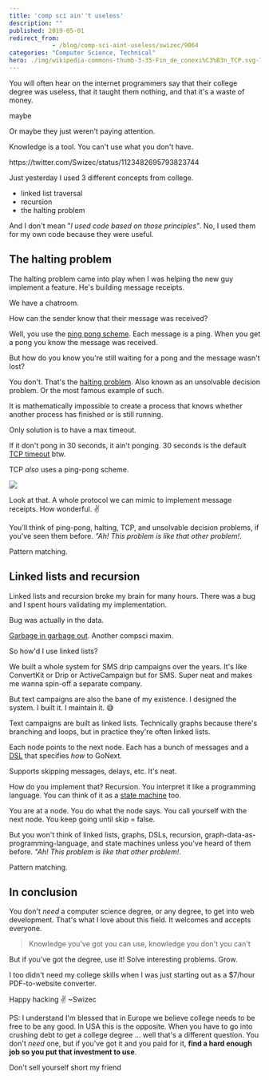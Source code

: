 ```yaml
---
title: 'comp sci ain''t useless'
description: ""
published: 2019-05-01
redirect_from: 
            - /blog/comp-sci-aint-useless/swizec/9064
categories: "Computer Science, Technical"
hero: ./img/wikipedia-commons-thumb-3-35-Fin_de_conexi%C3%B3n_TCP.svg-750px-Fin_de_conexi%C3%B3n_TCP.svg.png
---
```

You will often hear on the internet programmers say that their college degree was useless, that it taught them nothing, and that it's a waste of money.



maybe



Or maybe they just weren't paying attention.



Knowledge is a tool. You can't use what you don't have.



https&#x3A;//twitter.com/Swizec/status/1123482695793823744



Just yesterday I used 3 different concepts from college.



- linked list traversal
- recursion
- the halting problem



And I don't mean "_I used code based on those principles"_. No, I used them for my own code because they were useful.



## The halting problem



The halting problem came into play when I was helping the new guy implement a feature. He's building message receipts.



We have a chatroom.



How can the sender know that their message was received?



Well, you use the [ping pong scheme](https://en.wikipedia.org/wiki/Ping-pong_scheme). Each message is a ping. When you get a pong you know the message was received.



But how do you know you're still waiting for a pong and the message wasn't lost?



You don't. That's the [halting problem](https://en.wikipedia.org/wiki/Halting_problem). Also known as an unsolvable decision problem. Or the most famous example of such.



It is mathematically impossible to create a process that knows whether another process has finished or is still running.



Only solution is to have a max timeout.



If it don't pong in 30 seconds, it ain't ponging. 30 seconds is the default [TCP timeout](https://en.wikipedia.org/wiki/Transmission_Control_Protocol) btw.



TCP _also_ uses a ping-pong scheme.

![](./img/wikipedia-commons-thumb-3-35-Fin_de_conexi%C3%B3n_TCP.svg-750px-Fin_de_conexi%C3%B3n_TCP.svg.png)

Look at that. A whole protocol we can mimic to implement message receipts. How wonderful. ✌️



You'll think of ping-pong, halting, TCP, and unsolvable decision problems, if you've seen them before. _"Ah! This problem is like that other problem!_.



Pattern matching.



## Linked lists and recursion



Linked lists and recursion broke my brain for many hours. There was a bug and I spent hours validating my implementation.



Bug was actually in the data.



[Garbage in garbage out](https://en.wikipedia.org/wiki/Garbage_in,_garbage_out). Another compsci maxim.



So how'd I use linked lists?



We built a whole system for SMS drip campaigns over the years. It's like ConvertKit or Drip or ActiveCampaign but for SMS. Super neat and makes me wanna spin-off a separate company.



But text campaigns are also the bane of my existence. I designed the system. I built it. I maintain it. 😅



Text campaigns are built as linked lists. Technically graphs because there's branching and loops, but in practice they're often linked lists.



Each node points to the next node. Each has a bunch of messages and a [DSL](https://en.wikipedia.org/wiki/Domain-specific_language) that specifies _how_ to GoNext.



Supports skipping messages, delays, etc. It's neat.



How do you implement that? Recursion. You interpret it like a programming language. You can think of it as a [state machine](https://en.wikipedia.org/wiki/Finite-state_machine) too.



You are at a node. You do what the node says. You call yourself with the next node. You keep going until skip = false.



But you won't think of linked lists, graphs, DSLs, recursion, graph-data-as-programming-language, and state machines unless you've heard of them before. _"Ah! This problem is like that other problem!_.



Pattern matching.



## In conclusion



You don't _need_ a computer science degree, or any degree, to get into web development. That's what I love about this field. It welcomes and accepts everyone.



> Knowledge you've got you can use, knowledge you don't you can't



But if you've got the degree, use it! Solve interesting problems. Grow.



I too didn't need my college skills when I was just starting out as a $7/hour PDF-to-website converter.



Happy hacking ✌️ ~Swizec



PS: I understand I'm blessed that in Europe we believe college needs to be free to be any good. In USA this is the opposite. When you have to go into crushing debt to get a college degree ... well that's a different question. You don't _need_ one, but if you've got it and you paid for it, **find a hard enough job so you put that investment to use**.



Don't sell yourself short my friend